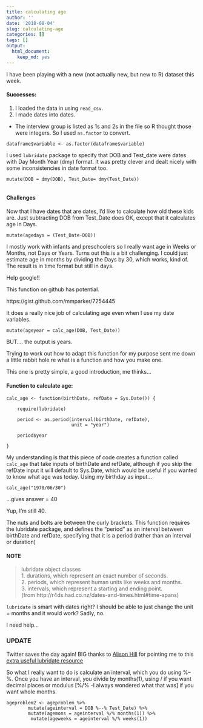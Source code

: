 ```yaml
---
title: calculating age
author: ''
date: '2018-08-04'
slug: calculating-age
categories: []
tags: []
output:
  html_document:
    keep_md: yes
---
```


I have been playing with a new (not actually new, but new to R) dataset this week. 


#### Successes: 

1. I loaded the data in using `read_csv`. 
2. I made dates into dates. 

* The interview group is listed as 1s and 2s in the file so R thought those were  integers. So I used `as.factor` to convert.

```
dataframe$variable <- as.factor(dataframe$variable) 

```

I used `lubridate` package to specify that DOB and Test_date were dates with Day Month Year (dmy) format. It was pretty clever and dealt nicely with some inconsistencies in date format too. 


```  
mutate(DOB = dmy(DOB), Test_Date= dmy(Test_Date))
 
```    


#### Challenges

Now that I have dates that are dates, I'd like to calculate how old these kids are. Just subtracting DOB from Test_Date does OK, except that it calculates age in Days. 

```
mutate(agedays = (Test_Date-DOB))    

```

I mostly work with infants and preschoolers so I really want age in Weeks or Months, not Days or Years. Turns out this is a bit challenging. I could just estimate age in months by dividing the Days by 30, which works, kind of. The result is in time format but still in days.  

Help google!!

This function on github has potential.  

https://gist.github.com/mmparker/7254445

It does a really nice job of calculating age even when I use my date variables.  

```
mutate(ageyear = calc_age(DOB, Test_Date))

```

BUT.... the output is years. 

Trying to work out how to adapt this function for my purpose sent me down a little rabbit hole re what is a function and how you make one. 

This one is pretty simple, a good introduction, me  thinks...

#### Function to calculate age: 


```
calc_age <- function(birthDate, refDate = Sys.Date()) {

    require(lubridate)

    period <- as.period(interval(birthDate, refDate),
                        unit = "year")

    period$year

} 

```



My understanding is that this piece of code creates a function called `calc_age` that take inputs of birthDate and refDate, although if you skip the refDate input it will default to Sys.Date, which would be useful if you wanted to know what age was today. Using my birthday as input...

```
calc_age("1978/06/30")
```

...gives answer = 40

Yup, I'm still 40. 

The nuts and bolts are between the curly brackets. This function requires the lubridate package, and defines the "period" as an interval between birthDate and refDate, specifying that it is a period (rather than an interval or duration) 


#### NOTE

>lubridate object classes  
1. durations, which represent an exact number of seconds.  
2. periods, which represent human units like weeks and months.  
3. intervals, which represent a starting and ending point.  
(from http://r4ds.had.co.nz/dates-and-times.html#time-spans) 


`lubridate` is smart with dates right? I should be able to just change the unit = months and it would work? Sadly, no. 

I need help...

### UPDATE

Twitter saves the day again! BIG thanks to [Alison Hill](https://twitter.com/apreshill) for pointing me to this [extra useful lubridate resource](https://data.library.virginia.edu/working-with-dates-and-time-in-r-using-the-lubridate-package/)

So what I really want to do is calculate an interval, which you do using %--%. Once you have an interval, you divide by months(1), using / if you want decimal places or modulus [%/% -I always wondered what that was] if you want whole months. 
```
ageproblem2 <- ageproblem %>%
        mutate(ageinterval = DOB %--% Test_Date) %>%
        mutate(agemons = ageinterval %/% months(1)) %>%
         mutate(ageweeks = ageinterval %/% weeks(1))
```



